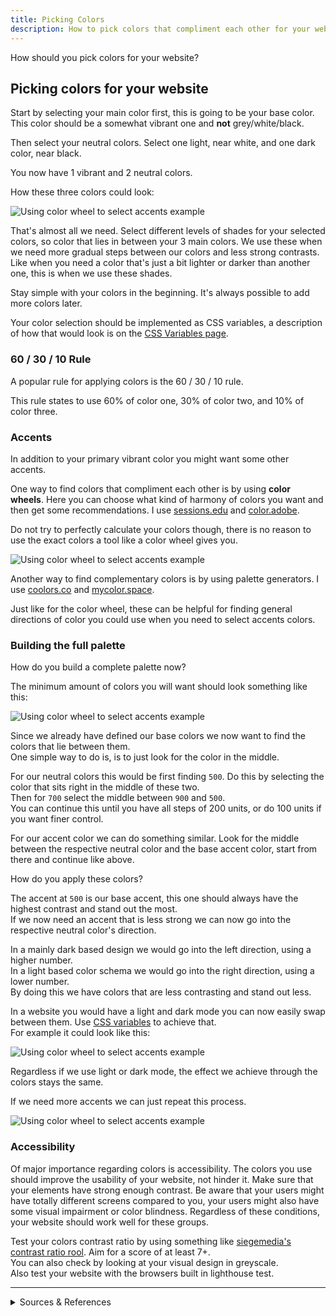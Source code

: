```yaml
---
title: Picking Colors
description: How to pick colors that compliment each other for your website.
---
```


How should you pick colors for your website?

## Picking colors for your website

Start by selecting your main color first, this is going to be your base color. This color should be a somewhat vibrant one and **not** grey/white/black.

Then select your neutral colors. Select one light, near white, and one dark color, near black. 

You now have 1 vibrant and 2 neutral colors.

How these three colors could look:

![Using color wheel to select accents example](../../../assets/images/Color-3-Selection-Example.png)

That's almost all we need. Select different levels of shades for your selected colors, so color that lies in between your 3 main colors. We use these when we need more gradual steps between our colors and less strong contrasts. Like when you need a color that's just a bit lighter or darker than another one, this is when we use these shades.

Stay simple with your colors in the beginning. It's always possible to add more colors later.

Your color selection should be implemented as CSS variables, a description of how that would look is on the [CSS Variables page](/css/variables).

### 60 / 30 / 10 Rule

A popular rule for applying colors is the 60 / 30 / 10 rule.

This rule states to use 60% of color one, 30% of color two, and 10% of color three.

### Accents

In addition to your primary vibrant color you might want some other accents.

One way to find colors that compliment each other is by using **color wheels**. Here you can choose what kind of harmony of colors you want and then get some recommendations. I use [sessions.edu](https://www.sessions.edu/color-calculator/) and [color.adobe](https://color.adobe.com/create/color-wheel).

Do not try to perfectly calculate your colors though, there is no reason to use the exact colors a tool like a color wheel gives you.

![Using color wheel to select accents example](../../../assets/images/Color-Wheel-Accents-Selection.png)

Another way to find complementary  colors is by using palette generators. I use [coolors.co](https://coolors.co/) and [mycolor.space](https://mycolor.space/).

Just like for the color wheel, these can be helpful for finding general directions of color you could use when you need to select accents colors.

### Building the full palette

How do you build a complete palette now?

The minimum amount of colors you will want should look something like this:

![Using color wheel to select accents example](../../../assets/images/Color-Palette-Minimum.png)

Since we already have defined our base colors we now want to find the colors that lie between them.  
One simple way to do is, is to just look for the color in the middle.

For our neutral colors this would be first finding `500`. Do this by selecting the color that sits right in the middle of these two.  
Then for `700` select the middle between `900` and `500`.  
You can continue this until you have all steps of 200 units, or do 100 units if you want finer control.

For our accent color we can do something similar. Look for the middle between the respective neutral color and the base accent color, start from there and continue like above.

How do you apply these colors?

The accent at `500` is our base accent, this one should always have the highest contrast and stand out the most.  
If we now need an accent that is less strong we can now go into the respective neutral color's direction.

In a mainly dark based design we would go into the left direction, using a higher number.  
In a light based color schema we would go into the right direction, using a lower number.  
By doing this we have colors that are less contrasting and stand out less.

In a website you would have a light and dark mode you can now easily swap between them. Use [CSS variables](/css/variables) to achieve that.  
For example it could look like this:

![Using color wheel to select accents example](../../../assets/images/Color-Palette-Example.png)

Regardless if we use light or dark mode, the effect we achieve through the colors stays the same.

If we need more accents we can just repeat this process.

![Using color wheel to select accents example](../../../assets/images/Color-Palette-More-Accents.png)

### Accessibility

Of major importance regarding colors is accessibility. The colors you use should improve the usability of your website, not hinder it. Make sure that your elements have strong enough contrast. Be aware that your users might have totally different screens compared to you, your users might also have some visual impairment or color blindness. Regardless of these conditions, your website should work well for these groups.

Test your colors contrast ratio by using something like [siegemedia's contrast ratio rool](https://www.siegemedia.com/contrast-ratio). Aim for a score of at least 7+.  
You can also check by looking at your visual design in greyscale.  
Also test your website with the browsers built in lighthouse test. 

---

<details>

<summary>Sources & References</summary>

- Color palette generators:
    - https://coolors.co/
    - https://mycolor.space/
- Color wheels:
    - https://color.adobe.com/create/color-wheel
    - https://www.sessions.edu/color-calculator/
- Mater Design's (Google) guide on selecting colors: https://m3.material.io/styles/color/system/overview
- Guide in building color palette for website: https://www.refactoringui.com/previews/building-your-color-palette
- W3Schools page on accessibility color contrast: https://www.w3schools.com/accessibility/accessibility_color_contrast.php
- Check contrast ratio: https://www.siegemedia.com/contrast-ratio
- How to select colors, video by Kevin Powell: https://youtu.be/mq8LYj6kRyE

</details>